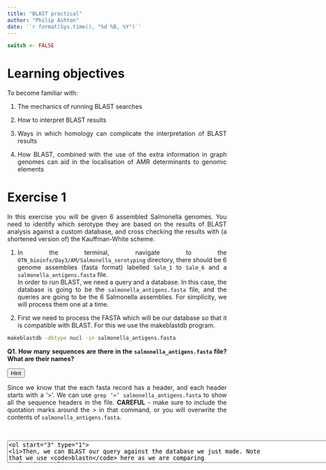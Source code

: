 ```yaml
---
title: "BLAST practical"
author: "Philip Ashton"
date: '`r format(Sys.time(), "%d %B, %Y")`'
---
```


<style>
body {
text-align: justify}
</style>

```r
switch <- FALSE
```

# Learning objectives {-}
To become familiar with:  

1. The mechanics of running BLAST searches  

2. How to interpret BLAST results 

3. Ways in which homology can complicate the interpretation of BLAST results  

4. How BLAST, combined with the use of the extra information in graph genomes can aid in the localisation of AMR determinants to genomic elements

# Exercise 1 {-}

In this exercise you will be given 6 assembled Salmonella genomes. You need to identify which serotype they are based on the results of BLAST analysis against a custom database, and cross checking the results with (a shortened version of) the Kauffman-White scheme.

1. In the terminal, navigate to the `OTN_bioinfx/Day3/AM/Salmonella_serotyping` directory, there should be 6 genome assemblies (fasta format) labelled `Salm_1` to `Salm_6` and a `salmonella_antigens.fasta` file. <br>
In order to run BLAST, we need a query and a database. In this case, the database is going to be the `salmonella_antigens.fasta` file, and the queries are going to be the 6 Salmonella assemblies. For simplicity, we will process them one at a time.

2.  First we need to process the FASTA which will be our database so that it is compatible with BLAST. For this we use the makeblastdb program. <br>

```bash
makeblastdb -dbtype nucl -in salmonella_antigens.fasta
```
  
**Q1. How many sequences are there in the `salmonella_antigens.fasta` file? What are their names?**  

<div class="toggle"><button>Hint</button>
Since we know that the each fasta record has a header, and each header starts with a '>'. We can use `grep ‘>’ salmonella_antigens.fasta` to show all the sequence headers in the file. **CAREFUL** - make sure to include the quotation marks around the > in that command, or you will overwrite the contents of `salmonella_antigens.fasta`.
</div><br>

<textarea id="name" name="name" cols="100" rows="3" placeholder="You can input your answer here..."/>

3. Then, we can BLAST our query against the database we just made. Note that we use `blastn` here as we are comparing nucleotides.

3.1. Run

```bash
blastn -help
```

**Q2. Look at the `*** Formatting options` section of the `blastn -help` output. We are going to load our data into Excel; which do you think is the most suitable `-outfmt` option to use?**

<textarea id="name" name="name" cols="100" rows="3" placeholder="You can input your answer here..."/>

3.2. Run

```bash
blastn -query Salm_1.fasta -db salmonella_antigens.fasta -outfmt XXX -out Salm_1_vs_salmonella_antigens.tsv
``` 

where XXX is the outfmt option you chose in question 3.1

3.3. Then, examine the output file using `head`

```bash
head Salm_1_vs_salmonella_antigens.tsv
```

**Q3. How many columns does the output have?**

<textarea id="name" name="name" cols="100" rows="3" placeholder="You can input your answer here..."/>

**Q4. How many lines of the file has `head` shown you? How do you only show the top 4 lines of the file?**

<div class="toggle"><button>Hint</button>
[Google it!](http://www.letmegooglethat.com/?q=how+do+i+increase+the+number+of+lines+shown+by+head+linux)
</div><br>

<textarea id="name" name="name" cols="100" rows="3" placeholder="You can input your answer here..."/>


**Q5. What is separating the columns?**
<div class="toggle"><button>Hint</button>
What does the T in tsv stand for?
</div><br>

<textarea id="name" name="name" cols="100" rows="3" placeholder="You can input your answer here..."/>

3.4. Run the blastn command without including the `-outfmt` option

**Q6. What happens if you run the command without the `-outfmt` option, or with different `-outfmt` options?**

<div class="toggle"><button>Hint</button>
Run the command with different outfmt options and look at the output file using `head` or `cat`.
</div><br>

<textarea id="name" name="name" cols="100" rows="3" placeholder="You can input your answer here..."/>

3.5. Run blastn for each genome against the 

3.6.  Make sure that each of your output files (e.g. `Salm_1_vs_salmonella_antigens.tsv`) is in the best format for viewing in Excel before proceeding.

**Q7. What kind of `blast` would we do if we were comparing proteins against `Salm_1.fasta`? What kind of BLAST would we do if we were comparing `salmonella_antigens.fasta` against `Salm_1.fasta`?**

<textarea id="name" name="name" cols="100" rows="3" placeholder="You can input your answer here..."/>

4. Now, we are going to look at the BLAST output using Excel. For this, the output files (e.g. `Salm_1_vs_salmonella_antigens.tsv`) need to be on your local computer rather than your CLIMB instance.

4.1. Use Filezilla to move the output files onto your local computer and open them one at a time using Excel.

4.2. You might notice that `blastn` does not include column names in the output, these are the column headings, paste them into row 1 in Excel.

```r
tabl <- "

| Columns         | 
|-----------------|
| query_id        | 
| subject_id      |
| pct_identity    |
| aln_length      | 
| n_of_mismatches |
| gap_openings    |
| q_start         |
| q_end           |
| s_start         | 
| s_end           |
| e_value         |
| bit_score       |"

cat(tabl) # output the table in a format good for HTML/PDF/docx conversion
```
<div class="toggle"><button>Hint</button>
If you are having trouble with changing the orientation of the headers, use Paste Special -> transpose in Excel.
</div><br>

**Q8 What do the different column headings mean?**

<div class="toggle"><button>Hint</button>
Use Google to find out. For example, [here](http://www.metagenomics.wiki/tools/blast/blastn-output-format-6) or [here](https://www.ncbi.nlm.nih.gov/books/NBK279690/)
</div><br>

<textarea id="name" name="name" cols="100" rows="3" placeholder="You can input your answer here..."/>

**Q9. How many BLAST hits are there for `Salm_1` vs `salmonella_antigens?**

<textarea id="name" name="name" cols="100" rows="3" placeholder="You can input your answer here..."/>

**Q10. Look at the help for `blastn`, can you figure out some additional command line parameters you could enter which would reduce the number of results you have to look at? What are the potential downsides of applying these additional parameters?**

<textarea id="name" name="name" cols="100" rows="3" placeholder="You can input your answer here..."/>

**Q11. Which is the best column to sort by so that you see the best hits first? Sort the data by this column.**

<textarea id="name" name="name" cols="100" rows="3" placeholder="You can input your answer here..."/>

**Q12. There are multiple different alleles of `fljB` and `fliC` in the BLAST database. Look at your BLAST results to identify the best fljB and fliC hits for each genome, and then lookup those alleles in the Salmonella Serotypes excel file to identify the serotype of each genome. Do this for all 6 genomes.** 

<div class="alert alert-info">
Reminder: fliC is H1 and fljB is H2.
</div>

<div class="toggle"><button>Hint</button>
One of the genomes might not have both H1 and H2.
</div><br>

<textarea id="name" name="name" cols="100" rows="3" placeholder="You can input your answer here..."/>

6. Take the BLAST results for one of the genomes, e.g. Salm_6. Filter the BLAST results so that only hits where the subject was either the ‘best’ `fljB` or ‘best’ `fliC`. You should have `6` blast hits. 

**Q13. Why are there 6 results? Hint1: Look at the query start and query end values for the `fljB` and `fliC` hits.**

<div class="toggle"><button>Hint</button>
There is an area of sequence similarity between `fljB` and `fliC`.
</div><br>

<textarea id="name" name="name" cols="100" rows="3" placeholder="You can input your answer here..."/>

**Q14. What is another way you could tell which serotype the genomes are? The above method, looking at the genes which determine the serotype could be described as the ‘biologist’ way of serotyping from the genome, what might the ‘computer scientist/bioinformatician’ way be?**

<textarea id="name" name="name" cols="100" rows="3" placeholder="You can input your answer here..."/>

# Exercise 2 {-}

In exercise 2, you will use BLAST within the Bandage genome graph visualiser to determine whether antibiotic resistance determinants are carried on plasmids or chromosomes. 

1. You will start by carrying out some basic data exploration on the command line of your remote instance. Locate the files in `OTN_bioinfx/Day3/AM/Salmonella_graph_genome_exercise`.

**Q1. What are the longest and shortest sequences in `genes_and_plasmids.fasta`?**

<div class="toggle"><button>Hint</button>
Use google to tell you how to do this. [this answer](https://www.biostars.org/p/118954/#119009) works well 
</div><br>

<textarea id="name" name="name" cols="100" rows="3" placeholder="You can input your answer here..."/>

**Q2. What are the differences between the sequences which have a name beginning with ‘p’ (i.e. lowercase p) and those which don’t?**

<textarea id="name" name="name" cols="100" rows="3" placeholder="You can input your answer here..."/>

**Q3. Either using Google or your microbiology knowledge, which genes in the file are typically plasmid-borne and which are typically chromosomal?**

<div class="toggle"><button>Hint</button>
Use `grep ‘>’ genes_and_plasmids.fasta` or the output of bioawk from above, to find the names of the sequences in the file.
</div><br>

<textarea id="name" name="name" cols="100" rows="3" placeholder="You can input your answer here..."/>

2. Using filezilla, download the 3 FASTG files and genes_and_plasmids.fasta from `Day3/AM/Salmonella_graph_genome_exercise` to your local computer

3. Load the first sample into Bandage following the instructions from the [Bandage github page](https://github.com/rrwick/Bandage/wiki/Getting-started#load-a-graph)

**Q4. What are the characteristics of this assembly?**

<textarea id="name" name="name" cols="100" rows="3" placeholder="You can input your answer here..."/>

**Q5. Do you think the assembly used an appropriate range of k-mer sizes? What other datasets do we need to get a better answer to this question?**

<div class="toggle"><button>Hint</button>
Look at [this](https://github.com/rrwick/Bandage/wiki/Effect-of-kmer-size)
</div><br>

<textarea id="name" name="name" cols="100" rows="3" placeholder="You can input your answer here..."/>

**Q6 Can you see any sequences which look like they could be plasmids?**

6. Prepare the FASTG file for BLAST analysis by following the instructions from [here](https://github.com/rrwick/Bandage/wiki/BLAST-searches)

7. BLAST the `genes_and_plasmids.fasta` against the genome loaded into Bandage. You can reduce the view to include only blast hits by changing the 'scope' drop down in the 'graph drawing' section, select 'around blast hits', change the distance to e.g. 2 or 3, and click draw graph. The distance controls how many contigs will be included in the view. Setting distance to 3 means that all contigs which are within 2 or 3 'jumps' of a contig with a blast hit will be included. Experiment with this parameter to see what effect having it at e.g. 0 and 10 has.

8. Inspect the genome graph and the BLAST hits, explore the different options Bandage has for ‘scope’, zoom in and out, Node labels, Font etc.
    
**Q7 For each genome, which plasmids and AMR genes are present in the sample?**

<div class="toggle"><button>Hint</button>
It might be easier to view the BLAST results via the ‘Create/view BLAST search results’
</div><br>

<textarea id="name" name="name" cols="100" rows="3" placeholder="You can input your answer here..."/>

**Q8 If a plasmid is present, what does the ‘depth’ node label (combined with the graph structure) tell you about repeat sections in the plasmid?**

**Q9. In the assembly SRR5451253, what is interesting about the CTX-M15 encoding gene?**

<div class="toggle"><button>Hint</button>
blast every contig linked to the contig which encodes ctx-M15, you can do this by copying the node sequence or by using BLAST directly through Bandage via the Output tab. 
</div><br>

<textarea id="name" name="name" cols="100" rows="3" placeholder="You can input your answer here..."/>

**Bonus question Q10: why do you think OmpD is included in the genes_and_plasmids.fasta?**

<textarea id="name" name="name" cols="100" rows="3" placeholder="You can input your answer here..."/>

# Bonus Exercise {-}

If you have finsihed all the above exercises in good time, then feel free to have a go at this exercise, carrying out a Needleman-Wunsch alignment by hand. You can use paper or Excel, whichever you prefer.

1. Establish a scoring system - e.g. match = 1, mismatch = -1, gap = -1
2. You will be aligning two sequences `GAATTAA` and `GATTACA`. Create a scoring matrix like the below:   
![Scoring matrix](https://imgur.com/7JAQ6c9.png)
3. Fill in the table according to the instructions [here](https://en.wikipedia.org/wiki/Needleman%E2%80%93Wunsch_algorithm#Filling_in_the_table)
4. Trace back the arrows from the bottom right cell to the top left following the rules [here](https://en.wikipedia.org/wiki/Needleman%E2%80%93Wunsch_algorithm#Tracing_arrows_back_to_origin)
5. Check your answer by putting the sequences into [this](http://experiments.mostafa.io/public/needleman-wunsch/) website

 
<script>
  $(".toggle").click(function() {
    $(this).toggleClass("open");
  });
</script>